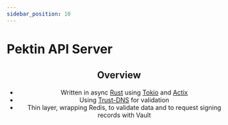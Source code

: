 ```yaml
---
sidebar_position: 10
---
```


# Pektin API Server


<Header name="api" />

## Overview

-   Written in async [Rust](https://www.rust-lang.org/) using [Tokio](https://tokio.rs/) and [Actix](https://actix.rs/)
-   Using [Trust-DNS](https://github.com/bluejekyll/trust-dns) for validation
-   Thin layer, wrapping Redis, to validate data and to request signing records with Vault
